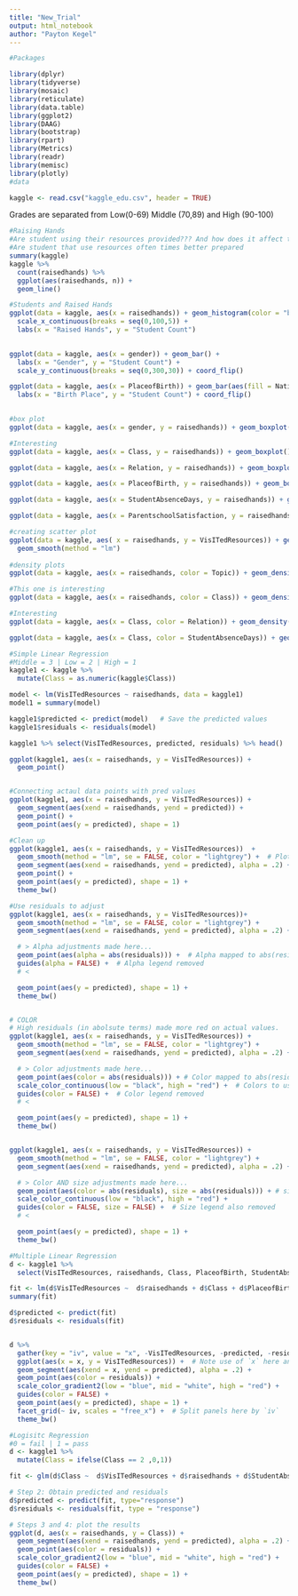 ```yaml
---
title: "New_Trial"
output: html_notebook
author: "Payton Kegel"
---
```


```r
#Packages

library(dplyr)
library(tidyverse)
library(mosaic)
library(reticulate)
library(data.table)
library(ggplot2)
library(DAAG)
library(bootstrap)
library(rpart)
library(Metrics)
library(readr)
library(memisc)
library(plotly)
#data

kaggle <- read.csv("kaggle_edu.csv", header = TRUE)
```
Grades are separated from Low(0-69) Middle (70,89) and High (90-100)

```r
#Raising Hands 
#Are student using their resources provided??? And how does it affect their grades????
#Are student that use resources often times better prepared
summary(kaggle)
kaggle %>% 
  count(raisedhands) %>% 
  ggplot(aes(raisedhands, n)) +
  geom_line()

#Students and Raised Hands 
ggplot(data = kaggle, aes(x = raisedhands)) + geom_histogram(color = "black") +
  scale_x_continuous(breaks = seq(0,100,5)) + 
  labs(x = "Raised Hands", y = "Student Count")
 

ggplot(data = kaggle, aes(x = gender)) + geom_bar() + 
  labs(x = "Gender", y = "Student Count") +
  scale_y_continuous(breaks = seq(0,300,30)) + coord_flip() 

ggplot(data = kaggle, aes(x = PlaceofBirth)) + geom_bar(aes(fill = NationalITy)) + 
  labs(x = "Birth Place", y = "Student Count") + coord_flip()

 
#box plot 
ggplot(data = kaggle, aes(x = gender, y = raisedhands)) + geom_boxplot()

#Interesting 
ggplot(data = kaggle, aes(x = Class, y = raisedhands)) + geom_boxplot()

ggplot(data = kaggle, aes(x = Relation, y = raisedhands)) + geom_boxplot()

ggplot(data = kaggle, aes(x = PlaceofBirth, y = raisedhands)) + geom_boxplot()

ggplot(data = kaggle, aes(x = StudentAbsenceDays, y = raisedhands)) + geom_boxplot()

ggplot(data = kaggle, aes(x = ParentschoolSatisfaction, y = raisedhands)) + geom_boxplot()

#creating scatter plot
ggplot(data = kaggle, aes( x = raisedhands, y = VisITedResources)) + geom_point() +
  geom_smooth(method = "lm")
 
#density plots
ggplot(data = kaggle, aes(x = raisedhands, color = Topic)) + geom_density()

#This one is interesting 
ggplot(data = kaggle, aes(x = raisedhands, color = Class)) + geom_density()

#Interesting
ggplot(data = kaggle, aes(x = Class, color = Relation)) + geom_density()

ggplot(data = kaggle, aes(x = Class, color = StudentAbsenceDays)) + geom_density()
```

```r
#Simple Linear Regression 
#Middle = 3 | Low = 2 | High = 1 
kaggle1 <- kaggle %>%
  mutate(Class = as.numeric(kaggle$Class))

model <- lm(VisITedResources ~ raisedhands, data = kaggle1)
model1 = summary(model)

kaggle1$predicted <- predict(model)   # Save the predicted values
kaggle1$residuals <- residuals(model)

kaggle1 %>% select(VisITedResources, predicted, residuals) %>% head()

ggplot(kaggle1, aes(x = raisedhands, y = VisITedResources)) +  
  geom_point()


#Connecting actaul data points with pred values
ggplot(kaggle1, aes(x = raisedhands, y = VisITedResources)) +
  geom_segment(aes(xend = raisedhands, yend = predicted)) +
  geom_point() +
  geom_point(aes(y = predicted), shape = 1)

#Clean up 
ggplot(kaggle1, aes(x = raisedhands, y = VisITedResources))  +
  geom_smooth(method = "lm", se = FALSE, color = "lightgrey") +  # Plot regression slope
  geom_segment(aes(xend = raisedhands, yend = predicted), alpha = .2) +  # alpha to fade lines
  geom_point() +
  geom_point(aes(y = predicted), shape = 1) +
  theme_bw() 

#Use residuals to adjust 
ggplot(kaggle1, aes(x = raisedhands, y = VisITedResources))+
  geom_smooth(method = "lm", se = FALSE, color = "lightgrey") +
  geom_segment(aes(xend = raisedhands, yend = predicted), alpha = .2) +

  # > Alpha adjustments made here...
  geom_point(aes(alpha = abs(residuals))) +  # Alpha mapped to abs(residuals)
  guides(alpha = FALSE) +  # Alpha legend removed
  # <

  geom_point(aes(y = predicted), shape = 1) +
  theme_bw()


# COLOR
# High residuals (in abolsute terms) made more red on actual values.
ggplot(kaggle1, aes(x = raisedhands, y = VisITedResources)) +
  geom_smooth(method = "lm", se = FALSE, color = "lightgrey") +
  geom_segment(aes(xend = raisedhands, yend = predicted), alpha = .2) +

  # > Color adjustments made here...
  geom_point(aes(color = abs(residuals))) + # Color mapped to abs(residuals)
  scale_color_continuous(low = "black", high = "red") +  # Colors to use here
  guides(color = FALSE) +  # Color legend removed
  # <

  geom_point(aes(y = predicted), shape = 1) +
  theme_bw()


ggplot(kaggle1, aes(x = raisedhands, y = VisITedResources)) +
  geom_smooth(method = "lm", se = FALSE, color = "lightgrey") +
  geom_segment(aes(xend = raisedhands, yend = predicted), alpha = .2) +

  # > Color AND size adjustments made here...
  geom_point(aes(color = abs(residuals), size = abs(residuals))) + # size also mapped
  scale_color_continuous(low = "black", high = "red") +
  guides(color = FALSE, size = FALSE) +  # Size legend also removed
  # <

  geom_point(aes(y = predicted), shape = 1) +
  theme_bw()
```

```r
#Multiple Linear Regression
d <- kaggle1 %>%
  select(VisITedResources, raisedhands, Class, PlaceofBirth, StudentAbsenceDays, Topic)

fit <- lm(d$VisITedResources ~  d$raisedhands + d$Class + d$PlaceofBirth + d$StudentAbsenceDays + d$Topic)
summary(fit)

d$predicted <- predict(fit)
d$residuals <- residuals(fit)


d %>% 
  gather(key = "iv", value = "x", -VisITedResources, -predicted, -residuals) %>%  # Get data into shape
  ggplot(aes(x = x, y = VisITedResources)) +  # Note use of `x` here and next line
  geom_segment(aes(xend = x, yend = predicted), alpha = .2) +
  geom_point(aes(color = residuals)) +
  scale_color_gradient2(low = "blue", mid = "white", high = "red") +
  guides(color = FALSE) +
  geom_point(aes(y = predicted), shape = 1) +
  facet_grid(~ iv, scales = "free_x") +  # Split panels here by `iv`
  theme_bw()
```


```r
#Logisitc Regression 
#0 = fail | 1 = pass
d <- kaggle1 %>%
  mutate(Class = ifelse(Class == 2 ,0,1))

fit <- glm(d$Class ~  d$VisITedResources + d$raisedhands + d$StudentAbsenceDays , family = binomial())

# Step 2: Obtain predicted and residuals
d$predicted <- predict(fit, type="response")
d$residuals <- residuals(fit, type = "response")

# Steps 3 and 4: plot the results
ggplot(d, aes(x = raisedhands, y = Class)) +
  geom_segment(aes(xend = raisedhands, yend = predicted), alpha = .2) +
  geom_point(aes(color = residuals)) +
  scale_color_gradient2(low = "blue", mid = "white", high = "red") +
  guides(color = FALSE) +
  geom_point(aes(y = predicted), shape = 1) +
  theme_bw()




```





